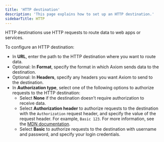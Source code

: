 ```yaml
---
title: 'HTTP destination'
description: 'This page explains how to set up an HTTP destination.'
sidebarTitle: HTTP
---
```


HTTP destinations use HTTP requests to route data to web apps or services.

To configure an HTTP destination:

- In **URL**, enter the path to the HTTP destination where you want to route data.
- Optional: In **Format**, specify the format in which Axiom sends data to the destination.
- Optional: In **Headers**, specify any headers you want Axiom to send to the destination.
- In **Authorization type**, select one of the following options to authorize requests to the HTTP destination:
    - Select **None** if the destination doesn’t require authorization to receive data.
    - Select **Authorization header** to authorize requests to the destination with the `Authorization` request header, and specify the value of the request header. For example, `Basic 123`. For more information, see the [MDN documentation](https://developer.mozilla.org/en-US/docs/Web/HTTP/Headers/Authorization).
    - Select **Basic** to authorize requests to the destination with username and password, and specify your login credentials.